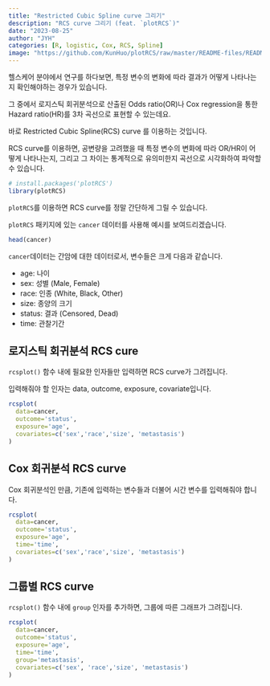 ```yaml
---
title: "Restricted Cubic Spline curve 그리기"
description: "RCS curve 그리기 (feat. `plotRCS`)"
date: "2023-08-25"
author: "JYH"
categories: [R, logistic, Cox, RCS, Spline]
image: "https://github.com/KunHuo/plotRCS/raw/master/README-files/README_unnamed-chunk-7-1.png"
---
```


헬스케어 분야에서 연구를 하다보면, 특정 변수의 변화에 따라 결과가 어떻게 나타나는지 확인해야하는 경우가 있습니다.

그 중에서 로지스틱 회귀분석으로 산출된 Odds ratio(OR)나 Cox regression을 통한 Hazard ratio(HR)를 3차 곡선으로 표현할 수 있는데요.

바로 Restricted Cubic Spline(RCS) curve 를 이용하는 것입니다.

RCS curve를 이용하면, 공변량을 고려했을 때 특정 변수의 변화에 따라 OR/HR이 어떻게 나타나는지, 그리고 그 차이는 통계적으로 유의미한지 곡선으로 시각화하여 파악할 수 있습니다.

```r
# install.packages('plotRCS')
library(plotRCS)
```

`plotRCS`를 이용하면 RCS curve를 정말 간단하게 그릴 수 있습니다.

`plotRCS` 패키지에 있는 `cancer` 데이터를 사용해 예시를 보여드리겠습니다.

```r
head(cancer)
```

`cancer`데이터는 간암에 대한 데이터로서, 변수들은 크게 다음과 같습니다.

-   age: 나이
-   sex: 성별 (Male, Female)
-   race: 인종 (White, Black, Other)
-   size: 종양의 크기
-   status: 결과 (Censored, Dead)
-   time: 관찰기간

## 로지스틱 회귀분석 RCS cure

`rcsplot()` 함수 내에 필요한 인자들만 입력하면 RCS curve가 그려집니다.

입력해줘야 할 인자는 data, outcome, exposure, covariate입니다.

```r
rcsplot(
  data=cancer,
  outcome='status',
  exposure='age',
  covariates=c('sex','race','size', 'metastasis')
)
```

## Cox 회귀분석 RCS curve

Cox 회귀분석인 만큼, 기존에 입력하는 변수들과 더불어 시간 변수를 입력해줘야 합니다.

```r
rcsplot(
  data=cancer,
  outcome='status',
  exposure='age',
  time='time',
  covariates=c('sex','race','size', 'metastasis')
)
```

## 그룹별 RCS curve

`rcsplot()` 함수 내에 `group` 인자를 추가하면, 그룹에 따른 그래프가 그려집니다.

```r
rcsplot(
  data=cancer,
  outcome='status',
  exposure='age',
  time='time',
  group='metastasis',
  covariates=c('sex', 'race','size', 'metastasis')
)
```
